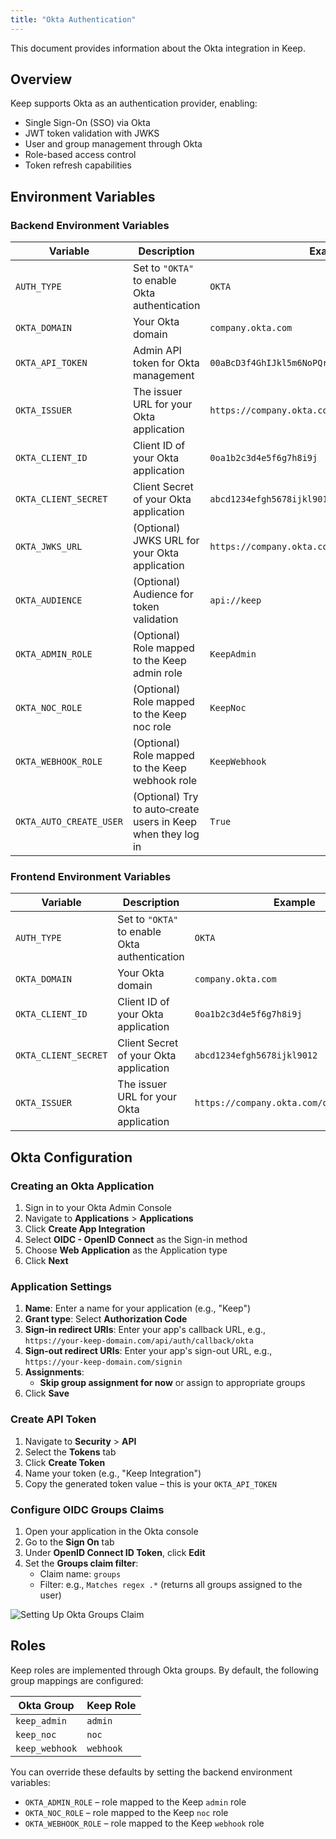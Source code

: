 ```yaml
---
title: "Okta Authentication"
---
```


This document provides information about the Okta integration in Keep.

## Overview

Keep supports Okta as an authentication provider, enabling:
- Single Sign-On (SSO) via Okta
- JWT token validation with JWKS
- User and group management through Okta
- Role-based access control
- Token refresh capabilities

## Environment Variables

### Backend Environment Variables

| Variable | Description | Example |
|----------|-------------|---------|
| `AUTH_TYPE` | Set to `"OKTA"` to enable Okta authentication | `OKTA` |
| `OKTA_DOMAIN` | Your Okta domain | `company.okta.com` |
| `OKTA_API_TOKEN` | Admin API token for Okta management | `00aBcD3f4GhIJkl5m6NoPQr` |
| `OKTA_ISSUER` | The issuer URL for your Okta application | `https://company.okta.com/oauth2/default` |
| `OKTA_CLIENT_ID` | Client ID of your Okta application | `0oa1b2c3d4e5f6g7h8i9j` |
| `OKTA_CLIENT_SECRET` | Client Secret of your Okta application | `abcd1234efgh5678ijkl9012` |
| `OKTA_JWKS_URL` | (Optional) JWKS URL for your Okta application | `https://company.okta.com/oauth2/default/v1/keys`
| `OKTA_AUDIENCE` | (Optional) Audience for token validation | `api://keep` |
| `OKTA_ADMIN_ROLE` | (Optional) Role mapped to the Keep admin role | `KeepAdmin` |
| `OKTA_NOC_ROLE` | (Optional) Role mapped to the Keep noc role | `KeepNoc` |
| `OKTA_WEBHOOK_ROLE` | (Optional) Role mapped to the Keep webhook role | `KeepWebhook` |
| `OKTA_AUTO_CREATE_USER` | (Optional) Try to auto‑create users in Keep when they log in | `True` |

### Frontend Environment Variables

| Variable | Description | Example |
|----------|-------------|---------|
| `AUTH_TYPE` | Set to `"OKTA"` to enable Okta authentication | `OKTA` |
| `OKTA_DOMAIN` | Your Okta domain | `company.okta.com` |
| `OKTA_CLIENT_ID` | Client ID of your Okta application | `0oa1b2c3d4e5f6g7h8i9j` |
| `OKTA_CLIENT_SECRET` | Client Secret of your Okta application | `abcd1234efgh5678ijkl9012` |
| `OKTA_ISSUER` | The issuer URL for your Okta application | `https://company.okta.com/oauth2/default` |

## Okta Configuration

### Creating an Okta Application

1. Sign in to your Okta Admin Console
2. Navigate to **Applications** > **Applications**
3. Click **Create App Integration**
4. Select **OIDC - OpenID Connect** as the Sign-in method
5. Choose **Web Application** as the Application type
6. Click **Next**

### Application Settings

1. **Name**: Enter a name for your application (e.g., "Keep")
2. **Grant type**: Select **Authorization Code**
3. **Sign-in redirect URIs**: Enter your app's callback URL, e.g., `https://your-keep-domain.com/api/auth/callback/okta`
4. **Sign-out redirect URIs**: Enter your app's sign-out URL, e.g., `https://your-keep-domain.com/signin`
5. **Assignments**:
   - **Skip group assignment for now** or assign to appropriate groups
6. Click **Save**

### Create API Token

1. Navigate to **Security** > **API**
2. Select the **Tokens** tab
3. Click **Create Token**
4. Name your token (e.g., "Keep Integration")
5. Copy the generated token value – this is your `OKTA_API_TOKEN`

### Configure OIDC Groups Claims 

1. Open your application in the Okta console
2. Go to the **Sign On** tab
3. Under **OpenID Connect ID Token**, click **Edit**
4. Set the **Groups claim filter**:
   - Claim name: `groups`
   - Filter: e.g., `Matches regex .*` (returns all groups assigned to the user)

<Frame>
  <img src="/images/okta.png" alt="Setting Up Okta Groups Claim"/>
</Frame>

## Roles

Keep roles are implemented through Okta groups. By default, the following group mappings are configured:

| Okta Group | Keep Role |
|----------|-------------|
| `keep_admin` | `admin` |
| `keep_noc` | `noc` |
| `keep_webhook` | `webhook` |

You can override these defaults by setting the backend environment variables:

- `OKTA_ADMIN_ROLE` – role mapped to the Keep `admin` role
- `OKTA_NOC_ROLE` – role mapped to the Keep `noc` role
- `OKTA_WEBHOOK_ROLE` – role mapped to the Keep `webhook` role
